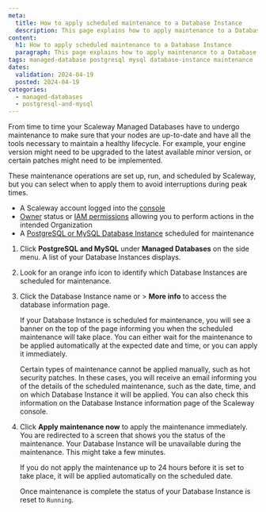 ```yaml
---
meta:
  title: How to apply scheduled maintenance to a Database Instance
  description: This page explains how to apply maintenance to a Database Instance
content:
  h1: How to apply scheduled maintenance to a Database Instance
  paragraph: This page explains how to apply maintenance to a Database Instance
tags: managed-database postgresql mysql database-instance maintenance
dates:
  validation: 2024-04-19
  posted: 2024-04-19
categories:
  - managed-databases
  - postgresql-and-mysql
---
```


From time to time your Scaleway Managed Databases have to undergo maintenance to make sure that your nodes are up-to-date and have all the tools necessary to maintain a healthy lifecycle. For example, your engine version might need to be upgraded to the latest available minor version, or certain patches might need to be implemented.

These maintenance operations are set up, run, and scheduled by Scaleway, but you can select when to apply them to avoid interruptions during peak times.

<Macro id="requirements" />

- A Scaleway account logged into the [console](https://console.scaleway.com/)
- [Owner](/identity-and-access-management/iam/concepts/#owner/) status or [IAM permissions](/identity-and-access-management/iam/concepts/#permission/) allowing you to perform actions in the intended Organization
- A [PostgreSQL or MySQL Database Instance](/managed-databases/postgresql-and-mysql/quickstart/) scheduled for maintenance

1. Click **PostgreSQL and MySQL** under **Managed Databases** on the side menu. A list of your Database Instances displays.
2. Look for an orange info icon to identify which Database Instances are scheduled for maintenance.
3. Click the Database Instance name or <Icon name="more" /> > **More info** to access the database information page.

    If your Database Instance is scheduled for maintenance, you will see a banner on the top of the page informing you when the scheduled maintenance will take place. You can either wait for the maintenance to be applied automatically at the expected date and time, or you can apply it immediately.

    <Message type="important">
      Certain types of maintenance cannot be applied manually, such as hot security patches. In these cases, you will receive an email informing you of the details of the scheduled maintenance, such as the date, time, and on which Database Instance it will be applied. You can also check this information on the Database Instance information page of the Scaleway console.
    </Message>


4. Click **Apply maintenance now** to apply the maintenance immediately. You are redirected to a screen that shows you the status of the maintenance.
    <Message type="important">
      Your Database Instance will be unavailable during the maintenance. This might take a few minutes.
    </Message>

    <Message type="note">
      If you do not apply the maintenance up to 24 hours before it is set to take place, it will be applied automatically on the scheduled date.
    </Message>

    Once maintenance is complete the status of your Database Instance is reset to `Running`.


